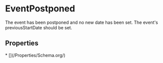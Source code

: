 
# EventPostponed

The event has been postponed and no new date has been set. The event's previousStartDate should be set.

## Properties

<Grid>
* [](/Properties/Schema.org/)

</Grid>

